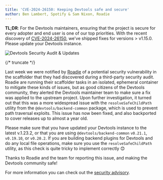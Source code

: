 ```yaml
---
title: 'CVE-2024-26150: Keeping Devtools safe and secure'
author: Ben Lambert, Spotify & Sam Nixon, Roadie
---
```


**TL;DR**: For the Devtools maintainers, ensuring that the project is secure for every adopter and end user is one of our top priorities.
With the recent discovery of [CVE-2024-26150](https://www.cve.org/CVERecord?id=CVE-2024-26150), we've shipped fixes for versions > v1.15.0.
Please update your Devtools instance.

![Devtools Security Audit & Updates](assets/22-08-23/devtools-security-audit.png)

{/* truncate */}

Last week we were notified by [Roadie](https://roadie.io/) of a potential security vulnerability in the scaffolder that they had discovered during a third-party security audit.
Roadie are running their scaffolder tasks in an isolated, ephemeral container to mitigate these kinds of issues, but as good citizens of the Devtools community, they alerted the Devtools maintainer team to make sure a fix was applied to the upstream project.
Upon further investigation, it turned out that this was a more widespread issue with the `resolveSafeChildPath` utility from the `@devtools/backend-common` package, which is used to prevent path traversal exploits.
This issue has now been fixed, and also backported to cover releases up to almost a year old.

Please make sure that you have updated your Devtools instance to the latest v.1.23.2, or that you are using `@devtools/backend-common` `v0.21.1`, `v0.19.10`, or `v0.20.2`.
If you are building backend plugins for Devtools and do any local file operations, make sure you use the `resolveSafeChildPath` utility, as this check is quite tricky to implement correctly 😊

Thanks to Roadie and the team for reporting this issue, and making the Devtools community safe!

For more information you can check out the [security advisory](https://github.com/khulnasoft/devtools/security/advisories/GHSA-2fc9-xpp8-2g9h).
